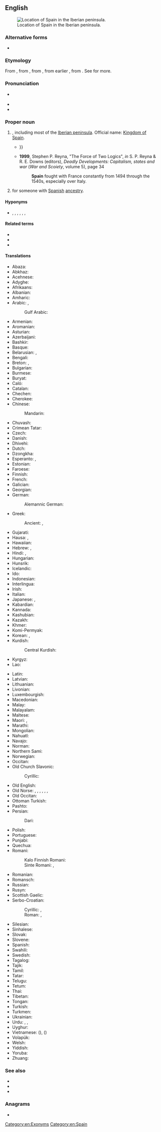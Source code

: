 {{also|spáin|spàin|'spáin}}
==English==
{{wikipedia}}
{{Wikivoyage}}
[[File:España-loc.svg|thumb|Location of Spain in the Iberian peninsula.]]

===Alternative forms===
* {{l|en|Spayen}} {{qualifier|obsolete}}

===Etymology===
From {{inh|en|enm|Spayne}}, from {{der|en|xno|Espayne}}, from {{der|en|LL.|Spania}}, from earlier {{der|en|la|Hispānia}}, from {{der|en|grc|Ἱσπανία}}. See {{m|la|Hispānia}} for more.

===Pronunciation===
* {{a|UK|US}} {{IPA|en|/speɪn/}}
* {{audio|en|en-us-Spain.ogg|Audio (US)}}
* {{rhymes|en|eɪn}}

===Proper noun===
{{en-proper noun}}

# {{senseid|en|Q29}}{{place|en|country|cont/Europe}}, including most of the [[Iberian peninsula]]. Official name: [[Kingdom of Spain]].
#* {{quote-text|en|year=1865|author=James Stuart Laurie (editor)|title=Manual of Elementary Geography|page=40|passage=The mountains of '''Spain''' consist of parallel ranges, running from east to west{{...}}}}
#* '''1999''', Stephen P. Reyna, "The Force of Two Logics", ''in'' S. P. Reyna & R. E. Downs (editors), ''Deadly Developments: Capitalism, states and war'' (''War and Scoiety'', volume 5), page 34
#*: '''Spain''' fought with France constantly from 1494 through the 1540s, especially over Italy.
# {{surname|en|A=An [[English]] [[ethnic]]|from=nicknames|dot=}} for someone with [[Spanish]] [[ancestry]].

====Hyponyms====
* {{sense|country}} {{l|en|Aragon}}, {{l|en|Asturias}}, {{l|en|Cantabria}}, {{l|en|Castile}}, {{l|en|Catalonia}}, {{l|en|Galicia}}, {{l|en|Valencia}}

====Related terms====
* {{l|en|Hispanic}}
* {{l|en|Spaniard}}
* {{l|en|Spanish}}

====Translations====
{{trans-top|id=Q29|country in Europe}}
* Abaza: {{t|abq|Испания}}
* Abkhaz: {{t|ab|Еспаниа}}
* Acehnese: {{t|ace|Seupanyo}}
* Adyghe: {{t|ady|Испание}}
* Afrikaans: {{t+|af|Spanje}}
* Albanian: {{t|sq|Spanjë|f}}
* Amharic: {{t|am|ስጳንያ}}
* Arabic: {{t+|ar|إِسْبَانِيَة|f}}, {{t|ar|أَسْبَانِيَا|f}}
*: Gulf Arabic: {{t|afb|اسبانيا|tr=ʾəsbanyə}}
* Armenian: {{t+|hy|Իսպանիա}}
* Aromanian: {{t|rup|Ispania}}
* Asturian: {{t+|ast|España|f}}
* Azerbaijani: {{t+|az|İspaniya}}
* Bashkir: {{t|ba|Испания}}
* Basque: {{t+|eu|Espainia}}
* Belarusian: {{t|be|Іспа́нія|f}}, {{t|be|Гішпа́нія|f}} {{qualifier|Taraškevica orthography}}
* Bengali: {{t|bn|স্পেন|sc=Beng}}
* Breton: {{t+|br|Spagn}}, {{t+|br|Bro-Spagn}}
* Bulgarian: {{t+|bg|Испа́ния|f}}
* Burmese: {{t|my|စပိန်|sc=Mymr}}
* Buryat: {{t|bua|Испани}}
* Caló: {{t|rmq|Sesé}}
* Catalan: {{t+|ca|Espanya|f}}
* Chechen: {{t|ce|Испани}}
* Cherokee: {{t|chr|ᏍᏆᏂᏱ|sc=Cher}}
* Chinese:
*: Mandarin: {{t+|cmn|西班牙|tr=Xībānyă|sc=Hani}}
* Chuvash: {{t|cv|Испани}}
* Crimean Tatar: {{t|crh|İspaniya}}
* Czech: {{t+|cs|Španělsko|n}}
* Danish: {{t+|da|Spanien}}
* Dhivehi: {{t|dv|ސްޕެއިން}}
* Dutch: {{t+|nl|Spanje|n}}
* Dzongkha: {{t|dz|སིཔཱེན}}
* Esperanto: {{t+|eo|Hispanio}}, {{t+|eo|Hispanujo}}
* Estonian: {{t+|et|Hispaania}}
* Faroese: {{t|fo|Spania|n}}
* Finnish: {{t+|fi|Espanja}}
* French: {{t+|fr|Espagne|f}}
* Galician: {{t+|gl|España|f}}
* Georgian: {{t+|ka|ესპანეთი}}
* German: {{t+|de|Spanien|n}}
*: Alemannic German: {{t|gsw|Schpanië}}
* Greek: {{t+|el|Ισπανία|f}}
*: Ancient: {{t|grc|Ἱσπανία|f}}, {{t+|grc|Σπανία|f}}
* Gujarati: {{t|gu|સ્પેન}}
* Hausa: {{t|ha|Sipen}}, {{t|ha|Sipaniya}}
* Hawaiian: {{t|haw|Sepania}}
* Hebrew: {{t+|he|סְפָרַד|tr=s'farád|sc=Hebr}}, {{t|he|אַסְפַּמְיָא|tr=Aspámya|f}} {{qualifier|Talmudic}}
* Hindi: {{t+|hi|स्पेन|sc=Deva}}, {{t|hi|इस्पैन|sc=Deva}}
* Hungarian: {{t+|hu|Spanyolország}}
* Hunsrik: {{t|hrx|Spanje|n}}
* Icelandic: {{t+|is|Spánn|m}}
* Ido: {{t+|io|Hispania}}
* Indonesian: {{t+|id|Spanyol}}
* Interlingua: {{t+|ia|Espania}}
* Irish: {{t|ga|Spáinn|f|alt=An Spáinn}}
* Italian: {{t+|it|Spagna|f}}
* Japanese: {{t+|ja|スペイン|tr=Supein}}, {{t+|ja|西班牙|tr=Supein}} {{qualifier|obsolete}}
* Kabardian: {{t|kbd|Испание}}
* Kannada: {{t+|kn|ಸ್ಪೇನ್}}
* Kashubian: {{t|csb|Szpańskô}}
* Kazakh: {{t+|kk|Испания|sc=Cyrl}}
* Khmer: {{t+|km|អេស្ប៉ាញ}}
* Komi-Permyak: {{t|koi|Эспання}}
* Korean: {{t|ko|^스페인}}, {{t|ko|^에스파냐}}
* Kurdish:
*: Central Kurdish: {{t|ckb|ئیسپانیا}}
* Kyrgyz: {{t+|ky|Испания|sc=Cyrl}}
* Lao: {{t|lo|ສະເປນ}}
{{trans-mid}}
* Latin: {{t+|la|Hispania|f}}
* Latvian: {{t+|lv|Spānija|f}}
* Lithuanian: {{t+|lt|Ispanija|f}}
* Livonian: {{t|liv|Spāņmō}}
* Luxembourgish: {{t+|lb|Spuenien|n}}
* Macedonian: {{t+|mk|Шпанија|f|sc=Cyrl}}
* Malay: {{t|ms|Sepanyol}}
* Malayalam: {{t+|ml|സ്പെയിൻ}}
* Maltese: {{t|mt|Spanja|f}}
* Maori: {{t|mi|Peina}}, {{t|mi|Peina}}
* Marathi: {{t|mr|स्पेन}}
* Mongolian: {{t+|mn|Испани|sc=Cyrl}}
* Nahuatl: {{t|nah|Caxtillān}}
* Navajo: {{t|nv|Dibé diníí bikéyah}}
* Norman: {{t|nrf|Espangne|f}}
* Northern Sami: {{t|se|Spánia}}
* Norwegian: {{t+|no|Spania}}
* Occitan: {{t+|oc|Espanha|f}}
* Old Church Slavonic:
*: Cyrillic: {{t|cu|Їспанїꙗ|f|sc=Cyrs}}
* Old English: {{t|ang|Ispania|f}}
* Old Norse: {{t|non|Ispanía}}, {{t|non|Ispaníaland|n}}, {{t|non|Spánn|m}}, {{t|non|Spánland|n}}, {{t|non|Spánaland|n}}, {{t|non|Spanía|n}}, {{t|non|Spaníaland|n}}
* Old Occitan: {{t|pro|Espagna}}
* Ottoman Turkish: {{t|ota|اسپانیا|tr=ispanya}}
* Pashto: {{t|ps|اسپانيا|f|tr=aspānyã}}
* Persian: {{t+|fa|اسپانیا|tr=espâniya}}
*: Dari: {{t|fa|هسپانیه|tr=hespâniye}}
* Polish: {{t+|pl|Hiszpania|f}}
* Portuguese: {{t+|pt|Espanha|f}}
* Punjabi: {{t|pa|ਸਪੇਨ}}
* Quechua: {{t|qu|Ispaña}}
* Romani:
*: Kalo Finnish Romani: {{t|rmf|Espanes|m}}
*: Sinte Romani: {{t|rmo|španja|f}}, {{t|rmo|španatiko them}}
* Romanian: {{t+|ro|Spania|f}}
* Romansch: {{t|rm|Spagna|f}}
* Russian: {{t+|ru|Испа́ния|f}}
* Rusyn: {{t|rue|Іспа́нія|f}}
* Scottish Gaelic: {{t|gd|Spàinn|f|alt=An Spàinn}}
* Serbo-Croatian:
*: Cyrillic: {{t|sh|Шпанија|f}}, {{t|sh|Шпањолска|f}}
*: Roman: {{t+|sh|Španija|f}}, {{t+|sh|Španjolska|f}}
* Silesian: {{t|szl|Szpańijo|f}}
* Sinhalese: {{t|si|ස්පාඤ්ඤය|sc=Sinh}}
* Slovak: {{t+|sk|Španielsko|n}}
* Slovene: {{t+|sl|Špánija|f}}
* Spanish: {{t+|es|España|f}}
* Swahili: {{t+|sw|Hispania}}
* Swedish: {{t+|sv|Spanien}}
* Tagalog: {{t+|tl|Espanya}}
* Tajik: {{t+|tg|Испониё|sc=Cyrl}}
* Tamil: {{t|ta|ஸ்பெயின்|sc=Taml}}
* Tatar: {{t|tt|Испания}}
* Telugu: {{t|te|స్పెయిన|sc=Telu}}
* Tetum: {{t|tet|Espanya}}
* Thai: {{t+|th|สเปน}}
* Tibetan: {{t|bo|ཞི་པན་ཡ}}
* Tongan: {{t|to|Sepeni}}
* Turkish: {{t+|tr|İspanya}}
* Turkmen: {{t|tk|Ispaniýa}}
* Ukrainian: {{t+|uk|Іспа́нія|f}}
* Urdu: {{t|ur|سپین|tr=spen|sc=ur-Arab}}, {{t|ur|اسپین|tr=ispen|sc=ur-Arab}}, {{t|ur|ہسپانیہ}}
* Uyghur: {{t|ug|ئىسپانىيە}}
* Vietnamese: {{t+|vi|Tây Ban Nha}} ({{t|vi|西班牙}}), {{t+|vi|Y Pha Nho}} ({{t|vi|伊坡伩}}) {{qualifier|archaic}}
* Volapük: {{t+|vo|Spanyän}}
* Welsh: {{t+|cy|Sbaen|f}}
* Yiddish: {{t|yi|שפּאַניע}}
* Yoruba: {{t|yo|Sipani}}
* Zhuang: {{t|za|Sihbanhyaz}}
{{trans-bottom}}

===See also===
* {{l|en|Appendix:Place names in Spain}}
* {{list:countries of Europe/en}}
* {{l|en|Appendix:Countries of the world|Countries of the world}}

===Anagrams===
* {{anagrams|en|a=ainps|IP SAN|PAINS|PAINs|Pisan|aspin|nipas|pains|pinas|piñas|spina}}

[[Category:en:Exonyms]]
[[Category:en:Spain]]